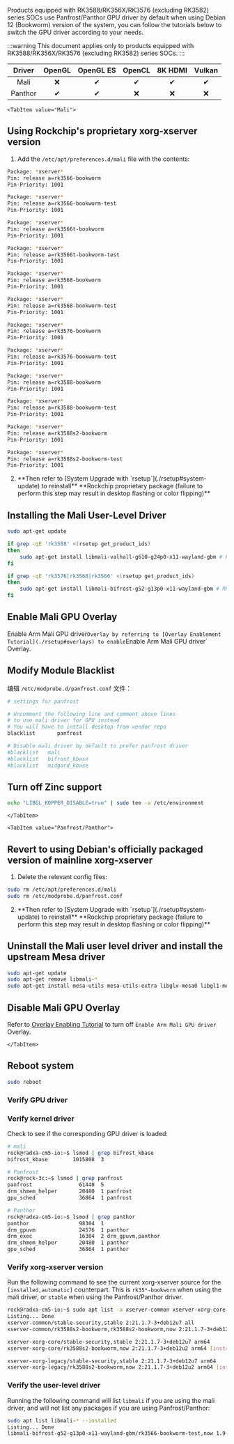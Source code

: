 Products equipped with RK3588/RK356X/RK3576 (excluding RK3582) series SOCs use Panfrost/Panthor GPU driver by default when using Debian 12 (Bookworm) version of the system, you can follow the tutorials below to switch the GPU driver according to your needs.

:::warning
This document applies only to products equipped with RK3588/RK356X/RK3576 (excluding RK3582) series SOCs.
:::

| Driver  | OpenGL | OpenGL ES | OpenCL | 8K HDMI | Vulkan |
| :-----: | :----: | :-------: | :----: | :-----: | :----: |
|  Mali   |   ❌   |    ✔     |   ✔   |   ✔    |   ✔   |
| Panthor |   ✔   |    ✔     |   ❌   |   ❌    |   ❌   |

<Tabs queryString="Driver">

    <TabItem value="Mali">

## Using Rockchip's proprietary xorg-xserver version

1. Add the `/etc/apt/preferences.d/mali` file with the contents:

```bash
Package: *xserver*
Pin: release a=rk3566-bookworm
Pin-Priority: 1001

Package: *xserver*
Pin: release a=rk3566-bookworm-test
Pin-Priority: 1001

Package: *xserver*
Pin: release a=rk3566t-bookworm
Pin-Priority: 1001

Package: *xserver*
Pin: release a=rk3566t-bookworm-test
Pin-Priority: 1001

Package: *xserver*
Pin: release a=rk3568-bookworm
Pin-Priority: 1001

Package: *xserver*
Pin: release a=rk3568-bookworm-test
Pin-Priority: 1001

Package: *xserver*
Pin: release a=rk3576-bookworm
Pin-Priority: 1001

Package: *xserver*
Pin: release a=rk3576-bookworm-test
Pin-Priority: 1001

Package: *xserver*
Pin: release a=rk3588-bookworm
Pin-Priority: 1001

Package: *xserver*
Pin: release a=rk3588-bookworm-test
Pin-Priority: 1001

Package: *xserver*
Pin: release a=rk3588s2-bookworm
Pin-Priority: 1001

Package: *xserver*
Pin: release a=rk3588s2-bookworm-test
Pin-Priority: 1001
```

2. <div className="red">
     **Then refer to [System Upgrade with `rsetup`](./rsetup#system-update) to
     reinstall** **Rockchip proprietary package (failure to perform this step
     may result in desktop flashing or color flipping)**
   </div>

## Installing the Mali User-Level Driver

```bash
sudo apt-get update

if grep -qE 'rk3588' <(rsetup get_product_ids)
then
    sudo apt-get install libmali-valhall-g610-g24p0-x11-wayland-gbm # RK3588
fi

if grep -qE 'rk3576|rk3568|rk3566' <(rsetup get_product_ids)
then
    sudo apt-get install libmali-bifrost-g52-g13p0-x11-wayland-gbm # RK356X/RK3576
fi
```

## Enable Mali GPU Overlay

Enable Arm Mali GPU driver`Overlay by referring to [Overlay Enablement Tutorial](./rsetup#overlays) to enable`Enable Arm Mali GPU driver` Overlay.

## Modify Module Blacklist

编辑 `/etc/modprobe.d/panfrost.conf` 文件：

```bash
# settings for panfrost

# Uncomment the following line and comment above lines
# to use mali driver for GPU instead
# You will have to install desktop from vendor repo
blacklist       panfrost

# Disable mali driver by default to prefer panfrost driver
#blacklist   mali
#blacklist   bifrost_kbase
#blacklist   midgard_kbase
```

## Turn off Zinc support

```bash
echo "LIBGL_KOPPER_DISABLE=true" | sudo tee -a /etc/environment
```

    </TabItem>

    <TabItem value="Panfrost/Panthor">

## Revert to using Debian's officially packaged version of mainline xorg-xserver

1. Delete the relevant config files:

```bash
sudo rm /etc/apt/preferences.d/mali
sudo rm /etc/modprobe.d/panfrost.conf
```

2. <div className="red">
     **Then refer to [System Upgrade with `rsetup`](./rsetup#system-update) to
     reinstall** **Rockchip proprietary package (failure to perform this step
     may result in desktop flashing or color flipping)**
   </div>

## Uninstall the Mali user level driver and install the upstream Mesa driver

```bash
sudo apt-get update
sudo apt-get remove libmali-*
sudo apt-get install mesa-utils mesa-utils-extra libglx-mesa0 libgl1-mesa-dri
```

## Disable Mali GPU Overlay

Refer to [Overlay Enabling Tutorial](./rsetup#overlays) to turn off `Enable Arm Mali GPU driver` Overlay.

    </TabItem>

</Tabs>

## Reboot system

```bash
sudo reboot
```

### Verify GPU driver

### Verify kernel driver

Check to see if the corresponding GPU driver is loaded:

```bash
# mali
rock@radxa-cm5-io:~$ lsmod | grep bifrost_kbase
bifrost_kbase        1015808  3

# Panfrost
rock@rock-3c:~$ lsmod | grep panfrost
panfrost               61440  5
drm_shmem_helper       20480  1 panfrost
gpu_sched              36864  1 panfrost

# Panthor
rock@radxa-cm5-io:~$ lsmod | grep panthor
panthor                98304  1
drm_gpuvm              24576  1 panthor
drm_exec               16384  2 drm_gpuvm,panthor
drm_shmem_helper       20480  1 panthor
gpu_sched              36864  1 panthor
```

### Verify xorg-xserver version

Run the following command to see the current xorg-xserver source for the `[installed,automatic]` counterpart. This is `rk35*-bookworm` when using the mali driver, or `stable` when using the Panfrost/Panthor driver.

```bash
rock@radxa-cm5-io:~$ sudo apt list -a xserver-common xserver-xorg-core xserver-xorg-legacy
Listing... Done
xserver-common/stable-security,stable 2:21.1.7-3+deb12u7 all
xserver-common/rk3588s2-bookworm,rk3588s2-bookworm,now 2:21.1.7-3+deb12u2 all [installed,automatic]

xserver-xorg-core/stable-security,stable 2:21.1.7-3+deb12u7 arm64
xserver-xorg-core/rk3588s2-bookworm,now 2:21.1.7-3+deb12u2 arm64 [installed,automatic]

xserver-xorg-legacy/stable-security,stable 2:21.1.7-3+deb12u7 arm64
xserver-xorg-legacy/rk3588s2-bookworm,now 2:21.1.7-3+deb12u2 arm64 [installed,automatic]
```

### Verify the user-level driver

Running the following command will list `libmali` if you are using the mali driver, and will not list any packages if you are using Panfrost/Panthor:

```bash
sudo apt list libmali-* --installed
Listing... Done
libmali-bifrost-g52-g13p0-x11-wayland-gbm/rk3566-bookworm-test,now 1.9-1 arm64 [installed]
```

